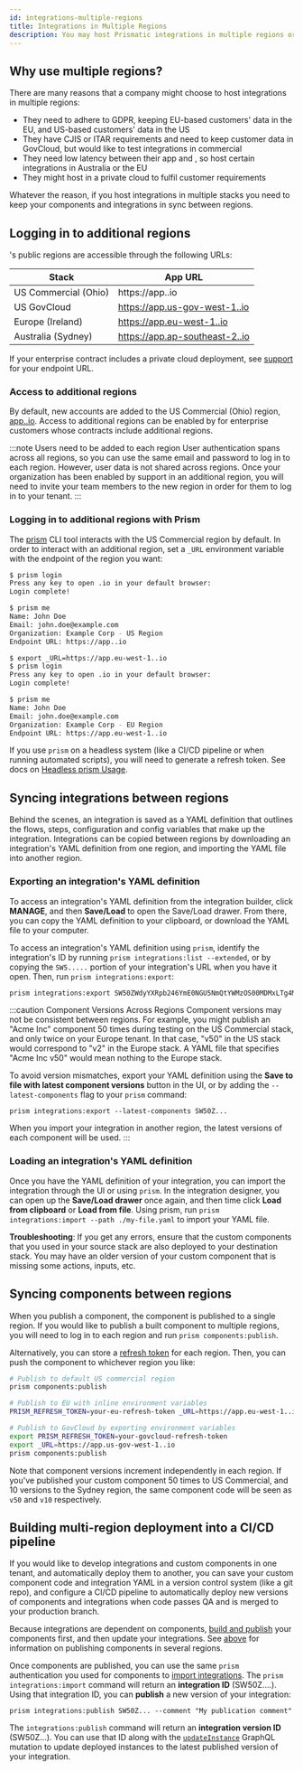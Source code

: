 ```yaml
---
id: integrations-multiple-regions
title: Integrations in Multiple Regions
description: You may host Prismatic integrations in multiple regions or in your private cloud. Here's how you manage integrations across multiple regions.
---
```


## Why use multiple regions?

There are many reasons that a company might choose to host  integrations in multiple regions:

- They need to adhere to GDPR, keeping EU-based customers' data in the EU, and US-based customers' data in the US
- They have CJIS or ITAR requirements and need to keep customer data in GovCloud, but would like to test integrations in commercial
- They need low latency between their app and , so host certain integrations in Australia or the EU
- They might host  in a private cloud to fulfil customer requirements

Whatever the reason, if you host integrations in multiple  stacks you need to keep your components and integrations in sync between regions.

## Logging in to additional regions

's public regions are accessible through the following URLs:

| Stack                | App URL                                 |
| -------------------- | --------------------------------------- |
| US Commercial (Ohio) | https://app..io                |
| US GovCloud          | https://app.us-gov-west-1..io  |
| Europe (Ireland)     | https://app.eu-west-1..io      |
| Australia (Sydney)   | https://app.ap-southeast-2..io |

If your enterprise contract includes a private cloud deployment, see  [support](mailto:support@.io) for your endpoint URL.

### Access to additional regions

By default, new  accounts are added to the US Commercial (Ohio) region, [app..io](https://app..io).
Access to additional regions can be enabled by  for enterprise customers whose contracts include additional regions.

:::note Users need to be added to each region
User authentication spans across all regions, so you can use the same email and password to log in to each region.
However, user data is not shared across regions.
Once your organization has been enabled by  support in an additional region, you will need to invite your team members to the new region in order for them to log in to your tenant.
:::

### Logging in to additional regions with Prism

The [prism](cli/prism.mdx) CLI tool interacts with the US Commercial region by default.
In order to interact with an additional region, set a `_URL` environment variable with the endpoint of the region you want:

```bash title="Log in to US and then EU stacks"
$ prism login
Press any key to open .io in your default browser:
Login complete!

$ prism me
Name: John Doe
Email: john.doe@example.com
Organization: Example Corp - US Region
Endpoint URL: https://app..io

$ export _URL=https://app.eu-west-1..io
$ prism login
Press any key to open .io in your default browser:
Login complete!

$ prism me
Name: John Doe
Email: john.doe@example.com
Organization: Example Corp - EU Region
Endpoint URL: https://app.eu-west-1..io
```

If you use `prism` on a headless system (like a CI/CD pipeline or when running automated scripts), you will need to generate a refresh token.
See docs on [Headless prism Usage](cli/cli-usage.mdx#headless-prism-usage-for-cicd-pipelines).

## Syncing integrations between regions

Behind the scenes, an integration is saved as a YAML definition that outlines the flows, steps, configuration and config variables that make up the integration.
Integrations can be copied between regions by downloading an integration's YAML definition from one region, and importing the YAML file into another region.

### Exporting an integration's YAML definition

To access an integration's YAML definition from the integration builder, click **MANAGE**, and then **Save/Load** to open the Save/Load drawer.
From there, you can copy the YAML definition to your clipboard, or download the YAML file to your computer.

To access an integration's YAML definition using `prism`, identify the integration's ID by running `prism integrations:list --extended`, or by copying the `SW5.....` portion of your integration's URL when you have it open.
Then, run `prism integrations:export`:

```bash title="Save an integration's YAML definition to my-file.yaml"
prism integrations:export SW50ZWdyYXRpb246YmE0NGU5NmQtYWMzOS00MDMxLTg4MmUtMWQyNzA5ZjY5MDg0 > my-file.yaml
```

:::caution Component Versions Across Regions
Component versions may not be consistent between regions.
For example, you might publish an "Acme Inc" component 50 times during testing on the US Commercial stack, and only twice on your Europe tenant.
In that case, "v50" in the US stack would correspond to "v2" in the Europe stack.
A YAML file that specifies "Acme Inc v50" would mean nothing to the Europe stack.

To avoid version mismatches, export your YAML definition using the **Save to file with latest component versions** button in the UI, or by adding the `--latest-components` flag to your `prism` command:

```
prism integrations:export --latest-components SW50Z...
```

When you import your integration in another region, the latest versions of each component will be used.
:::

### Loading an integration's YAML definition

Once you have the YAML definition of your integration, you can import the integration through the UI or using `prism`.
In the integration designer, you can open up the **Save/Load drawer** once again, and then time click **Load from clipboard** or **Load from file**.
Using prism, run `prism integrations:import --path ./my-file.yaml` to import your YAML file.

**Troubleshooting**: If you get any errors, ensure that the custom components that you used in your source stack are also deployed to your destination stack.
You may have an older version of your custom component that is missing some actions, inputs, etc.

## Syncing components between regions

When you publish a component, the component is published to a single region.
If you would like to publish a built component to multiple regions, you will need to log in to each region and run `prism components:publish`.

Alternatively, you can store a [refresh token](cli/cli-usage.mdx#headless-prism-usage-for-cicd-pipelines) for each region.
Then, you can push the component to whichever region you like:

```bash title="Publish a component to multiple regions"
# Publish to default US commercial region
prism components:publish

# Publish to EU with inline environment variables
PRISM_REFRESH_TOKEN=your-eu-refresh-token _URL=https://app.eu-west-1..io prism components:publish

# Publish to GovCloud by exporting environment variables
export PRISM_REFRESH_TOKEN=your-govcloud-refresh-token
export _URL=https://app.us-gov-west-1..io
prism components:publish
```

Note that component versions increment independently in each region.
If you've published your custom component 50 times to US Commercial, and 10 versions to the Sydney region, the same component code will be seen as `v50` and `v10` respectively.

## Building multi-region deployment into a CI/CD pipeline

If you would like to develop integrations and custom components in one tenant, and automatically deploy them to another, you can save your custom component code and integration YAML in a version control system (like a git repo), and configure a CI/CD pipeline to automatically deploy new versions of components and integrations when code passes QA and is merged to your production branch.

Because integrations are dependent on components, [build and publish](custom-components/writing-custom-components.mdx#publishing-a-component) your components first, and then update your integrations.
See [above](#syncing-components-between-regions) for information on publishing components in several regions.

Once components are published, you can use the same `prism` authentication you used for components to [import integrations](#loading-an-integrations-yaml-definition).
The `prism integrations:import` command will return an **integration ID** (SW50Z....).
Using that integration ID, you can **publish** a new version of your integration:

```
prism integrations:publish SW50Z... --comment "My publication comment"
```

The `integrations:publish` command will return an **integration version ID** (SW50Z...).
You can use that ID along with the [`updateInstance`](api/schema/mutation/updateInstance.mdx) GraphQL mutation to update deployed instances to the latest published version of your integration.
